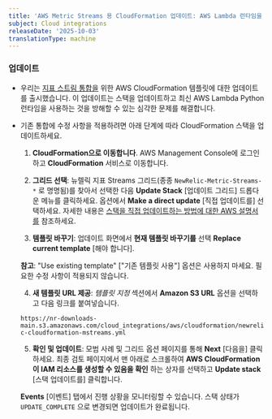 ```yaml
---
title: 'AWS Metric Streams 용 CloudFormation 업데이트: AWS Lambda 런타임을 3.13으로 업그레이드 3.13'
subject: Cloud integrations
releaseDate: '2025-10-03'
translationType: machine
---
```


### 업데이트

* 우리는 [지표 스트림 통합을](https://docs.newrelic.com/docs/infrastructure/amazon-integrations/aws-integration-for-metrics/via-cloudformation-cwms/) 위한 AWS CloudFormation 템플릿에 대한 업데이트를 출시했습니다. 이 업데이트는 스택을 업데이트하고 최신 AWS Lambda Python 런타임을 사용하는 것을 방해할 수 있는 심각한 문제를 해결합니다.

* 기존 통합에 수정 사항을 적용하려면 아래 단계에 따라 CloudFormation 스택을 업데이트하세요.

  1. **CloudFormation으로 이동합니다**. AWS Management Console에 로그인하고 **CloudFormation** 서비스로 이동합니다.

  2. **그리드 선택**: 뉴렐릭 지표 Streams 그리드(종종 `NewRelic-Metric-Streams-*` 로 명명됨)를 찾아서 선택한 다음 **Update Stack** \[업데이트 그리드] 드롭다운 메뉴를 클릭하세요. 옵션에서 **Make a direct update** \[직접 업데이트를] 선택하세요. 자세한 내용은 [스택을 직접 업데이트하는 방법에 대한 AWS 설명서를](https://docs.aws.amazon.com/AWSCloudFormation/latest/UserGuide/using-cfn-updating-stacks-direct.html) 참조하세요.

  3. **템플릿 바꾸기**: 업데이트 화면에서 **현재 템플릿 바꾸기를** 선택 **Replace current template** \[해야 합니다].

  **참고**: &quot;Use existing template&quot; \[&quot;기존 템플릿 사용&quot;] 옵션은 사용하지 마세요. 필요한 수정 사항이 적용되지 않습니다.

  4. **새 템플릿 URL 제공**: *템플릿 지정* 섹션에서 **Amazon S3 URL** 옵션을 선택하고 다음 링크를 붙여넣습니다.

  `https://nr-downloads-main.s3.amazonaws.com/cloud_integrations/aws/cloudformation/newrelic-cloudformation-mstreams.yml`

  5. **확인 및 업데이트**: 모범 사례 및 그리드 옵션 페이지를 통해 **Next** \[다음을] 클릭하세요. 최종 검토 페이지에서 맨 아래로 스크롤하여 **AWS CloudFormation이 IAM 리소스를 생성할 수 있음을 확인** 하는 상자를 선택하고 **Update stack** \[스택 업데이트를] 클릭합니다.

  **Events** \[이벤트] 탭에서 진행 상황을 모니터링할 수 있습니다. 스택 상태가 `UPDATE_COMPLETE` 으로 변경되면 업데이트가 완료됩니다.